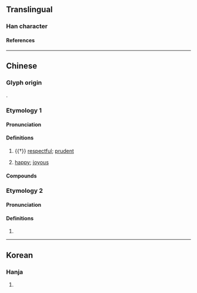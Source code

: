 {{character info}}
{{character info|0x2F8AA}}
==Translingual==

===Han character===
{{Han char|rn=61|rad=心|as=11|sn=14|four=95044|canj=PLLV|ids=⿰忄婁}}

====References====
{{Han ref|kx=0401.070|dkj=11154|dj=0741.010|hdz=42345.160|uh=617A}}

----

==Chinese==
{{zh-forms|s=㥪}}

===Glyph origin===
{{Han etym}}
{{Han compound|心|婁|ls=psc|c1=s|c2=p|t1=heart}}.

===Etymology 1===

====Pronunciation====
{{zh-pron
|m=lóu
|c=lau4
|mc=1+2
|oc=1+2
|ma=
|cat=a
}}

====Definitions====
{{zh-hanzi}}

# {{†}} [[respectful]]; [[prudent]]
# {{zh-hg}} [[happy]]; [[joyous]]

====Compounds====
{{zh-der|慺誠|慺慺}}

===Etymology 2===

====Pronunciation====
{{zh-pron
|m=lǚ
|mc=3
|oc=3
|ma=
|cat=pn
}}

====Definitions====
{{zh-hanzi}}

# {{surname|zh}}

----

==Korean==

===Hanja===
{{ko-hanja|hangeul=[[루]], [[누]]|eumhun=|rv=ru, nu|mr=ru, nu|y=lwu, nwu}}

# {{rfdef|ko|sort=心11}}